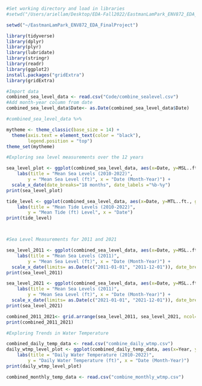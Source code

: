 ```r
#Set working directory and load in libraries
#setwd("/Users/ariellam/Desktop/EDA-Fall2022/EastmanLamPark_ENV872_EDA_FinalProject/EastmanLamPark_ENV872_EDA_FinalProject")

setwd("~/EastmanLamPark_ENV872_EDA_FinalProject")

library(tidyverse)
library(dplyr)
library(plyr)
library(lubridate)
library(stringr)
library(readr)
library(ggplot2)
install.packages("gridExtra")
library(gridExtra)
```

```r
#Import data
combined_sea_level_data <- read.csv("Code/combine_sealevel.csv")
#Add month-year column from date
combined_sea_level_data$Date<- as.Date(combined_sea_level_data$Date)

#combined_sea_level_data %>%

mytheme <- theme_classic(base_size = 14) +
  theme(axis.text = element_text(color = "black"), 
        legend.position = "top")
theme_set(mytheme)
```

```r
#Exploring sea level measurements over the 12 years

sea_level_plot <- ggplot(combined_sea_level_data, aes(x=Date, y=MSL..ft., group = Station))+geom_line(aes(color = Station)) + geom_smooth(method= "lm", se=FALSE) +
    labs(title = "Mean Sea Levels (2010-2022)",
        y = "Mean Sea Level (ft)", x = "Date (Month-Year)") + 
  scale_x_date(date_breaks="18 months", date_labels ="%b-%y")
print(sea_level_plot)

tide_level <- ggplot(combined_sea_level_data, aes(x=Date, y=MTL..ft., group = Station))+geom_line(aes(color = Station)) +
    labs(title = "Mean Tide Levels (2010-2022)",
        y = "Mean Tide (ft) Level", x = "Date")
print(tide_level)



#Sea Level Measurements for 2011 and 2021

sea_level_2011 <- ggplot(combined_sea_level_data, aes(x=Date, y=MSL..ft., group = Station))+geom_line(aes(color = Station)) + geom_smooth(method= "lm", se=FALSE) +
    labs(title = "Mean Sea Levels (2011)",
        y = "Mean Sea Level (ft)", x = "Date (Month-Year)") +
  scale_x_date(limits= as.Date(c("2011-01-01", "2011-12-01")), date_breaks="2 months", date_labels ="%b-%y")
print(sea_level_2011)

sea_level_2021 <- ggplot(combined_sea_level_data, aes(x=Date, y=MSL..ft., group = Station))+geom_line(aes(color = Station)) + geom_smooth(method= "lm", se=FALSE) +
    labs(title = "Mean Sea Levels (2011)",
        y = "Mean Sea Level (ft)", x = "Date (Month-Year)") +
  scale_x_date(limits= as.Date(c("2021-01-01", "2021-12-01")), date_breaks="2 months", date_labels ="%b-%y")
print(sea_level_2021)

combined_2011_2021<- grid.arrange(sea_level_2011, sea_level_2021, ncol= 2, common.ledgend= TRUE)
print(combined_2011_2021)
```

```r
#Exploring Trends in Water Temperature

combined_daily_temp_data <- read.csv("combine_daily_wtmp.csv")
daily_wtmp_level_plot <- ggplot(combined_daily_temp_data, aes(x=Year, y=dailywtmp, group = Station))+geom_line(aes(color = Station)) + 
    labs(title = "Daily Water Temperature (2010-2022)",
        y = "Daily Water Temperature (ft)", x = "Date (Month-Year)") 
print(daily_wtmp_level_plot)

combined_monthly_temp_data <- read.csv("combine_monthly_wtmp.csv")

```

